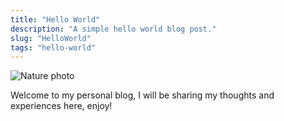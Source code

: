 ```yaml
---
title: "Hello World"
description: "A simple hello world blog post."
slug: "HelloWorld"
tags: "hello-world"
---
```

 
![Nature photo](https://i.imgur.com/ooYKzMJ.jpeg)

Welcome to my personal blog, I will be sharing my thoughts and experiences here, enjoy!
